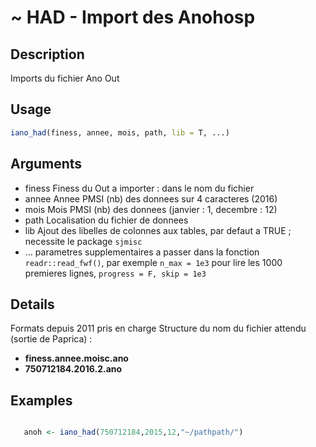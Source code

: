 # ~ HAD - Import des Anohosp 

## Description

Imports du fichier Ano Out

## Usage
```r
iano_had(finess, annee, mois, path, lib = T, ...)

```
## Arguments
 - finess Finess du Out a importer : dans le nom du fichier
 - annee Annee PMSI (nb) des donnees sur 4 caracteres (2016)
 - mois Mois PMSI (nb) des donnees (janvier : 1, decembre : 12)
 - path Localisation du fichier de donnees
 - lib Ajout des libelles de colonnes aux tables, par defaut a TRUE ; necessite le package `sjmisc`
 - ... parametres supplementaires a passer
dans la fonction `readr::read_fwf()`, par exemple
`n_max = 1e3` pour lire les 1000 premieres lignes,  `progress = F, skip = 1e3`


## Details

Formats depuis 2011 pris en charge
Structure du nom du fichier attendu (sortie de Paprica) :

  - **finess.annee.moisc.ano**
  - **750712184.2016.2.ano**


## Examples
```r

   anoh <- iano_had(750712184,2015,12,"~/pathpath/")
```

